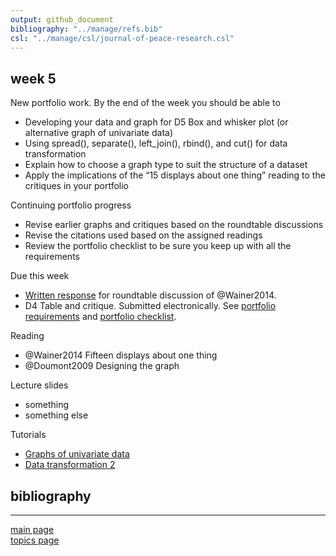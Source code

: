 ```yaml
---
output: github_document
bibliography: "../manage/refs.bib" 
csl: "../manage/csl/journal-of-peace-research.csl"
---
```


## week 5


New portfolio work. By the end of the week you should be able to

- Developing your data and graph for D5 Box and whisker plot  (or alternative graph of univariate data) 
- Using spread(), separate(), left_join(), rbind(), and cut() for data transformation
- Explain how to choose a graph type to suit the structure of a dataset  
- Apply the implications of the "15 displays about one thing" reading to the critiques in your portfolio 

Continuing portfolio progress

- Revise earlier graphs and critiques based on the roundtable discussions 
- Revise the citations used based on the assigned readings 
- Review the portfolio checklist to be sure you keep up with all the requirements 




Due this week 

- [Written response](read-01_reading-response-form.pdf) for roundtable discussion of @Wainer2014. 
- D4 Table and critique. Submitted electronically. See [portfolio requirements](folio-01_portfolio-requirements.md) and [portfolio checklist](folio-02_portfolio-checklist.pdf). 



Reading

- @Wainer2014 Fifteen displays about one thing 
- @Doumont2009 Designing the graph



Lecture slides

- something  
- something else 





Tutorials
 
- [Graphs of univariate data](tut-1501_univariate_graphs.md) 
- [Data transformation 2](tut-2201_data-transform-2.md)  


## bibliography 

<div id="refs"></div>
  
---

[main page](../README.md)<br>
[topics page](../README-by-topic.md)
